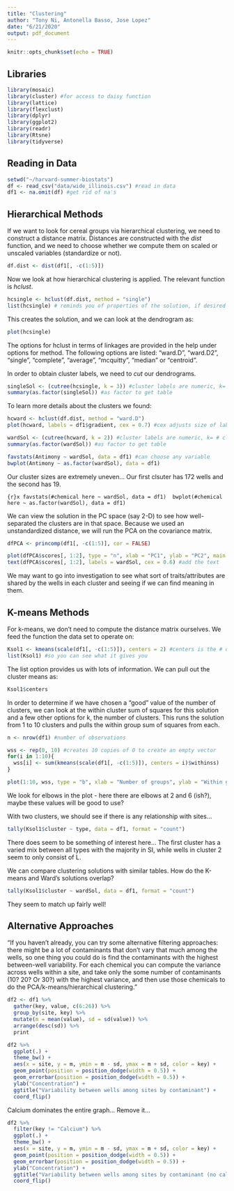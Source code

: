 ```yaml
---
title: "Clustering"
author: "Tony Ni, Antonella Basso, Jose Lopez"
date: "6/21/2020"
output: pdf_document
---
```


```r
knitr::opts_chunk$set(echo = TRUE)
```

## Libraries
```r
library(mosaic) 
library(cluster) #for access to daisy function
library(lattice)
library(flexclust)
library(dplyr)
library(ggplot2)
library(readr)
library(Rtsne)
library(tidyverse)
```

## Reading in Data

```r
setwd("~/harvard-summer-biostats")
df <- read_csv("data/wide_illinois.csv") #read in data
df1 <- na.omit(df) #get rid of na's
```

## Hierarchical Methods

If we want to look for cereal groups via hierarchical clustering, we need to construct a distance matrix. Distances are constructed with the *dist* function, and we need to choose whether we compute them on scaled or unscaled variables (standardize or not). 

```r
df.dist <- dist(df1[, -c(1:5)])
```

Now we look at how hierarchical clustering is applied. The relevant function is *hclust*. 

```r
hcsingle <- hclust(df.dist, method = "single") 
list(hcsingle) # reminds you of properties of the solution, if desired
```

This creates the solution, and we can look at the dendrogram as:

```r
plot(hcsingle)
```

The options for hclust in terms of linkages are provided in the help under options for method. The following options are listed: "ward.D", "ward.D2", "single", "complete", "average", "mcquitty", "median" or "centroid".

In order to obtain cluster labels, we need to *cut* our dendrograms.

```r
singleSol <- (cutree(hcsingle, k = 3)) #cluster labels are numeric, k= # clusters
summary(as.factor(singleSol)) #as factor to get table
```

To learn more details about the clusters we found:

```r
hcward <- hclust(df.dist, method = "ward.D") 
plot(hcward, labels = df1$gradient, cex = 0.7) #cex adjusts size of label

wardSol <- (cutree(hcward, k = 2)) #cluster labels are numeric, k= # clusters
summary(as.factor(wardSol)) #as factor to get table

favstats(Antimony ~ wardSol, data = df1) #can choose any variable
bwplot(Antimony ~ as.factor(wardSol), data = df1)
```

Our cluster sizes are extremely uneven... Our first clsuter has 172 wells and the second has 19.

```{r}x
favstats(#chemical here ~ wardSol, data = df1) 
bwplot(#chemical here ~ as.factor(wardSol), data = df1)
```

We can view the solution in the PC space (say 2-D) to see how well-separated the clusters are in that space. Because we used an unstandardized distance, we will run the PCA on the covariance matrix.

```r
dfPCA <- princomp(df1[, -c(1:5)], cor = FALSE)

plot(dfPCA$scores[, 1:2], type = "n", xlab = "PC1", ylab = "PC2", main = "Ward's cluster solution") #blank!
text(dfPCA$scores[, 1:2], labels = wardSol, cex = 0.6) #add the text
```

We may want to go into investigation to see what sort of traits/attributes are shared by the wells in each cluster and seeing if we can find meaning in them.

## K-means Methods

For k-means, we don't need to compute the distance matrix ourselves. We feed the function the data set to operate on:

```r
Ksol1 <- kmeans(scale(df1[, -c(1:5)]), centers = 2) #centers is the # of clusters desired
list(Ksol1) #so you can see what it gives you
```

The list option provides us with lots of information. We can pull out the cluster means as:

```r
Ksol1$centers
```

In order to determine if we have chosen a "good" value of the number of clusters, we can look at the within cluster sum of squares for this solution and a few other options for k, the number of clusters. This runs the solution from 1 to 10 clusters and pulls the within group sum of squares from each. 

```r
n <- nrow(df1) #number of observations

wss <- rep(0, 10) #creates 10 copies of 0 to create an empty vector
for(i in 1:10){
  wss[i] <- sum(kmeans(scale(df1[, -c(1:5)]), centers = i)$withinss)
} 

plot(1:10, wss, type = "b", xlab = "Number of groups", ylab = "Within groups sum of squares")
```

We look for elbows in the plot - here there are elbows at 2 and 6 (ish?), maybe these values will be good to use? 

With two clusters, we should see if there is any relationship with sites...

```r
tally(Ksol1$cluster ~ type, data = df1, format = "count")
```

There does seem to be something of interest here... The first cluster has a varied mix between all types with the majority in SI, while wells in cluster 2 seem to only consist of L.

We can compare clustering solutions with similar tables. How do the K-means and Ward's solutions overlap?

```r
tally(Ksol1$cluster ~ wardSol, data = df1, format = "count")
```

They seem to match up fairly well!

## Alternative Approaches

"If you haven’t already, you can try some alternative filtering approaches: there might be a lot of contaminants that don’t vary that much among the wells, so one thing you could do is find the contaminants with the highest between-well variability. For each chemical you can compute the variance across wells within a site, and take only the some number of contaminants (10? 20? Or 30?) with the highest variance, and then use those chemicals to do the PCA/k-means/hierarchical clustering."

```r
df2 <- df1 %>%
  gather(key, value, c(6:26)) %>% 
  group_by(site, key) %>%
  mutate(m = mean(value), sd = sd(value)) %>%
  arrange(desc(sd)) %>%
  print

df2 %>%
  ggplot(.) + 
  theme_bw() + 
  aes(x = site, y = m, ymin = m - sd, ymax = m + sd, color = key) + 
  geom_point(position = position_dodge(width = 0.5)) + 
  geom_errorbar(position = position_dodge(width = 0.5)) + 
  ylab("Concentration") +
  ggtitle("Variability between wells among sites by contaminant") +
  coord_flip()
```

Calcium dominates the entire graph... Remove it...

```r
df2 %>%
  filter(key != "Calcium") %>%
  ggplot(.) + 
  theme_bw() + 
  aes(x = site, y = m, ymin = m - sd, ymax = m + sd, color = key) + 
  geom_point(position = position_dodge(width = 0.5)) + 
  geom_errorbar(position = position_dodge(width = 0.5)) + 
  ylab("Concentration") +
  ggtitle("Variability between wells among sites by contaminant (no calcium)") +
  coord_flip()
```

